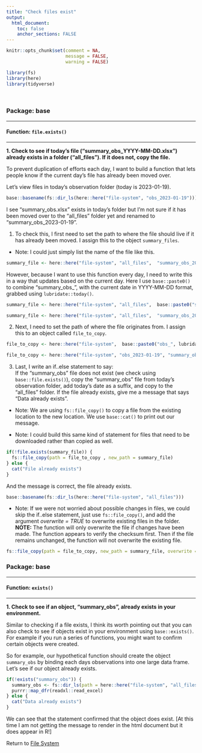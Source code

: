 ```yaml
---
title: "Check files exist"
output: 
  html_document:
    toc: false
    anchor_sections: FALSE
---
```


```r
knitr::opts_chunk$set(comment = NA,
                      message = FALSE,
                      warning = FALSE)

library(fs)
library(here)
library(tidyverse)
```

<br>

### Package: base

---

#### Function: `file.exists()`

---

**1\. Check to see if today's file ("summary_obs_YYYY-MM-DD.xlsx") already exists in a folder ("all_files"). If it does not, copy the file.**

To prevent duplication of efforts each day, I want to build a function that lets people know if the current day's file has already been moved over.

Let's view files in today's observation folder (today is 2023-01-19). 

```r

base::basename(fs::dir_ls(here::here("file-system", "obs_2023-01-19")))

```

I see "summary_obs.xlsx" exists in today's folder but I'm not sure if it has been moved over to the "all_files" folder yet and renamed to "summary_obs_2023-01-19".

(01) To check this, I first need to set the path to where the file should live if it has already been moved. I assign this to the object `summary_files`. 

* Note: I could just simply list the name of the file like this.

```r

summary_file <- here::here("file-system", "all_files",  "summary_obs_2023-01-19.xlsx")


```

However, because I want to use this function every day, I need to write this in a way that updates based on the current day. Here I use `base::paste0()` to combine "summary_obs_", with the current date in YYYY-MM-DD format, grabbed using `lubridate::today()`.

```r

summary_file <- here::here("file-system", "all_files",  base::paste0("summary_obs_", lubridate::today(), ".xlsx"))

```

```r

summary_file <- here::here("file-system", "all_files",  "summary_obs_2023-01-19.xlsx")


```

(02) Next, I need to set the path of where the file originates from. I assign this to an object called `file_to_copy`.

```r

file_to_copy <- here::here("file-system",  base::paste0("obs_", lubridate::today()), "summary_obs.xlsx")

```

```r

file_to_copy <- here::here("file-system", "obs_2023-01-19", "summary_obs.xlsx")

```

(03) Last, I write an if..else statement to say:  
If the "summary_obs" file does not exist (we check using `base::file.exists()`), copy the "summary_obs" file from today's observation folder, add today's date as a suffix, and copy to the "all_files" folder. If the file already exists, give me a message that says "Data already exists".

* Note: We are using `fs::file_copy()` to copy a file from the existing location to the new location. We use `base::cat()` to print out our message.

* Note: I could build this same kind of statement for files that need to be downloaded rather than copied as well.

```r

if(!file.exists(summary_file)) {
  fs::file_copy(path = file_to_copy , new_path = summary_file)
} else {
  cat("File already exists")
}

```

And the message is correct, the file already exists.

```r

base::basename(fs::dir_ls(here::here("file-system", "all_files")))

```

* Note: If we were not worried about possible changes in files, we could skip the if..else statement, just use `fs::file_copy()`, and add the argument *overwrite = TRUE* to overwrite existing files in the folder. **NOTE:** The function will only overwrite the file if changes have been made. The function appears to verify the checksum first. Then if the file remains unchanged, the function will not overwrite the existing file.

```r

fs::file_copy(path = file_to_copy, new_path = summary_file, overwrite = TRUE)

```


### Package: base

---

#### Function: `exists()`

---

**1\. Check to see if an object, "summary_obs", already exists in your environment.**

Similar to checking if a file exists, I think its worth pointing out that you can also check to see if objects exist in your environment using `base::exists()`. For example if you run a series of functions, you might want to confirm certain objects were created.

So for example, our hypothetical function should create the object `summary_obs` by binding each days observations into one large data frame. Let's see if our object already exists.

```r

if(!exists("summary_obs")) {
  summary_obs <- fs::dir_ls(path = here::here("file-system", "all_files"), glob ="*.xlsx") %>%
  purrr::map_dfr(readxl::read_excel)
} else {
  cat("Data already exists")
}

```

We can see that the statement confirmed that the object does exist. [At this time I am not getting the message to render in the html document but it does appear in R!]

Return to [File System](https://github.com/Cghlewis/data-wrangling-functions/wiki/File System)
